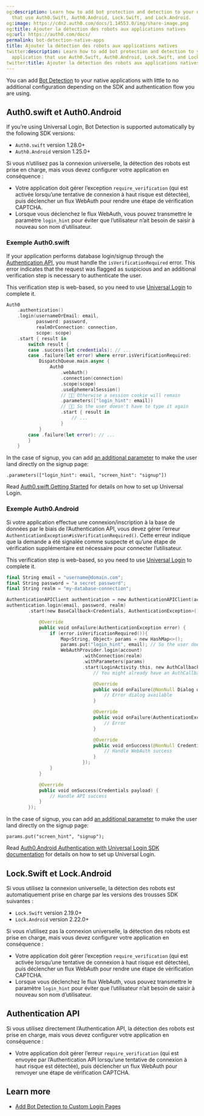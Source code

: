```yaml
---
og:description: Learn how to add bot protection and detection to your native application
  that use Auth0.Swift, Auth0.Android, Lock.Swift, and Lock.Android.
og:image: https://cdn2.auth0.com/docs/1.14553.0/img/share-image.png
og:title: Ajouter la détection des robots aux applications natives
og:url: https://auth0.com/docs/
permalink: bot-detection-native-apps
title: Ajouter la détection des robots aux applications natives
twitter:description: Learn how to add bot protection and detection to your native
  application that use Auth0.Swift, Auth0.Android, Lock.Swift, and Lock.Android.
twitter:title: Ajouter la détection des robots aux applications natives
---
```


You can add [Bot Detection](/docs/secure/attack-protection/bot-detection) to your native applications with little to no additional configuration depending on the SDK and authentication flow you are using.

## Auth0.swift et Auth0.Android

If you’re using <Tooltip tip="Universal Login: Your application redirects to Universal Login, hosted on Auth0's Authorization Server, to verify a user's identity." cta="View Glossary" href="/docs/glossary?term=Universal+Login">Universal Login</Tooltip>, <Tooltip tip="Universal Login: Your application redirects to Universal Login, hosted on Auth0's Authorization Server, to verify a user's identity." cta="View Glossary" href="/docs/glossary?term=Bot+Detection">Bot Detection</Tooltip> is supported automatically by the following SDK versions:

* `Auth0.swift` version 1.28.0+
* `Auth0.Android` version 1.25.0+

Si vous n’utilisez pas la connexion universelle, la détection des robots est prise en charge, mais vous devez configurer votre application en conséquence :

* Votre application doit gérer l’exception `require_verification` (qui est activée lorsqu’une tentative de connexion à haut risque est détectée), puis déclencher un flux WebAuth pour rendre une étape de vérification CAPTCHA.
* Lorsque vous déclenchez le flux WebAuth, vous pouvez transmettre le paramètre `login_hint` pour éviter que l’utilisateur n’ait besoin de saisir à nouveau son nom d’utilisateur.

### Exemple Auth0.swift

If your application performs database login/signup through the [Authentication API](https://auth0.com/docs/api/authentication), you must handle the `isVerificationRequired` error. This error indicates that the request was flagged as suspicious and an additional verification step is necessary to authenticate the user.

<Callout icon="file-lines" color="#0EA5E9" iconType="regular">

This verification step is web-based, so you need to use [Universal Login](/docs/authenticate/login/auth0-universal-login) to complete it.

</Callout>

```swift lines expandable
Auth0
    .authentication()
    .login(usernameOrEmail: email, 
           password: password, 
           realmOrConnection: connection, 
           scope: scope)
    .start { result in
        switch result {
        case .success(let credentials): // ...
        case .failure(let error) where error.isVerificationRequired:
            DispatchQueue.main.async {
                Auth0
                    .webAuth()
                    .connection(connection)
                    .scope(scope)
                    .useEphemeralSession()
                    // ☝🏼 Otherwise a session cookie will remain
                    .parameters(["login_hint": email])
                    // ☝🏼 So the user doesn't have to type it again
                    .start { result in
                        // ...
                    }
            }
        case .failure(let error): // ...
        }
    }
```






In the case of signup, you can add [an additional parameter](/docs/authenticate/login/auth0-universal-login) to make the user land directly on the signup page:

`.parameters(["login_hint": email, "screen_hint": "signup"])`

Read [Auth0.swift Getting Started](https://github.com/auth0/Auth0.swift#getting-started) for details on how to set up Universal Login.

### Exemple Auth0.Android

Si votre application effectue une connexion/inscription à la base de données par le biais de l’Authentication API, vous devez gérer l’erreur `AuthenticationException#isVerificationRequired()`. Cette erreur indique que la demande a été signalée comme suspecte et qu’une étape de vérification supplémentaire est nécessaire pour connecter l’utilisateur.

<Callout icon="file-lines" color="#0EA5E9" iconType="regular">

This verification step is web-based, so you need to use [Universal Login](/docs/authenticate/login/auth0-universal-login) to complete it.

</Callout>

```swift lines expandable
final String email = "username@domain.com";
final String password = "a secret password";
final String realm = "my-database-connection";

AuthenticationAPIClient authentication = new AuthenticationAPIClient(account);
authentication.login(email, password, realm)
        .start(new BaseCallback<Credentials, AuthenticationException>() {

            @Override
            public void onFailure(AuthenticationException error) {
                if (error.isVerificationRequired()){
                    Map<String, Object> params = new HashMap<>();
                    params.put("login_hint", email); // So the user doesn't have to type it again
                    WebAuthProvider.login(account)
                            .withConnection(realm)
                            .withParameters(params)
                            .start(LoginActivity.this, new AuthCallback() {
                                // You might already have an AuthCallback instance defined

                                @Override
                                public void onFailure(@NonNull Dialog dialog) {
                                    // Error dialog available
                                }

                                @Override
                                public void onFailure(AuthenticationException exception) {
                                    // Error
                                }

                                @Override
                                public void onSuccess(@NonNull Credentials credentials) {
                                    // Handle WebAuth success
                                }
                            });
                }
            }

            @Override
            public void onSuccess(Credentials payload) {
                // Handle API success
            }
        });
```






In the case of signup, you can add [an additional parameter](/docs/authenticate/login/auth0-universal-login) to make the user land directly on the signup page:

`params.put("screen_hint", "signup");`

Read [Auth0.Android Authentication with Universal Login SDK documentation](https://github.com/auth0/Auth0.Android#authentication-with-universal-login) for details on how to set up Universal Login.

## Lock.Swift et Lock.Android

Si vous utilisez la connexion universelle, la détection des robots est automatiquement prise en charge par les versions des trousses SDK suivantes :

* `Lock.Swift` version 2.19.0+
* `Lock.Android` version 2.22.0+

Si vous n’utilisez pas la connexion universelle, la détection des robots est prise en charge, mais vous devez configurer votre application en conséquence :

* Votre application doit gérer l’exception `require_verification` (qui est activée lorsqu’une tentative de connexion à haut risque est détectée), puis déclencher un flux WebAuth pour rendre une étape de vérification CAPTCHA.
* Lorsque vous déclenchez le flux WebAuth, vous pouvez transmettre le paramètre `login_hint` pour éviter que l’utilisateur n’ait besoin de saisir à nouveau son nom d’utilisateur.

## Authentication API

Si vous utilisez directement l’Authentication API, la détection des robots est prise en charge, mais vous devez configurer votre application en conséquence :

* Votre application doit gérer l’erreur `require_verification` (qui est envoyée par l’Authentication API lorsqu’une tentative de connexion à haut risque est détectée), puis déclencher un flux WebAuth pour renvoyer une étape de vérification CAPTCHA.

## Learn more

* [Add Bot Detection to Custom Login Pages](/docs/secure/attack-protection/bot-detection/bot-detection-custom-login-pages)